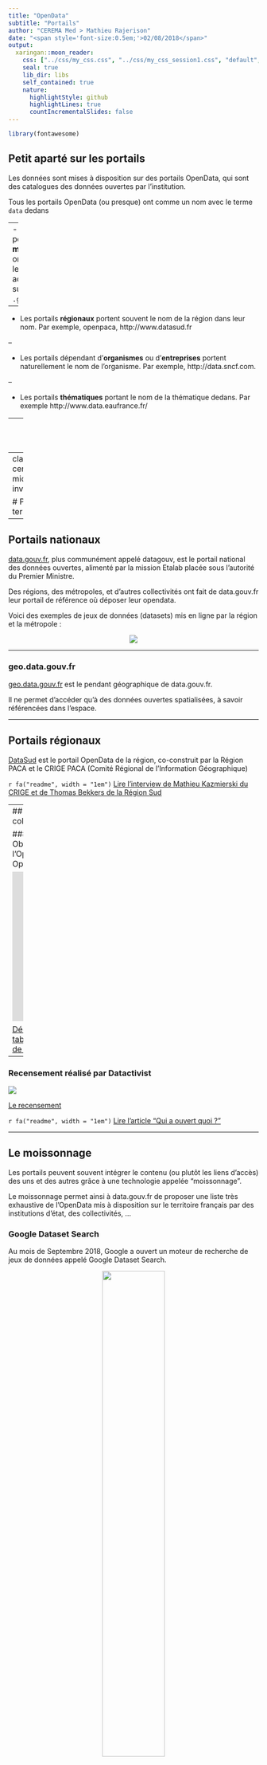```yaml
---
title: "OpenData"
subtitle: "Portails"
author: "CEREMA Med > Mathieu Rajerison"
date: "<span style='font-size:0.5em;'>02/08/2018</span>"
output:
  xaringan::moon_reader:
    css: ["../css/my_css.css", "../css/my_css_session1.css", "default", "default-fonts"]
    seal: true
    lib_dir: libs
    self_contained: true
    nature:
      highlightStyle: github
      highlightLines: true
      countIncrementalSlides: false
---
```

```r
library(fontawesome)
```

## Petit aparté sur les portails
Les données sont mises à disposition sur des portails OpenData, qui sont des catalogues des données ouvertes par l'institution.

Tous les portails OpenData (ou presque) ont comme un nom avec le terme `data` dedans

--
- Les portails **ministériels** ont dans leur adresse le suffixe `.gouv.fr`.

--

- Les portails **régionaux** portent souvent le nom de la région dans leur nom. Par exemple, openpaca, http://www.datasud.fr

--

- Les portails dépendant d'**organismes** ou d'**entreprises** portent naturellement le nom de l'organisme. Par exemple, http://data.sncf.com.

--

- Les portails **thématiques** portant le nom de la thématique dedans. Par exemple http://www.data.eaufrance.fr/

---
class: center, middle

# Sur le site data.gouv.fr, on trouve des données ainsi que des (...) ?

---
class: center, middle, inverse

# Portails territorialisés

---

## Portails nationaux
[data.gouv.fr](https://www.data.gouv.fr/fr/), plus communément appelé datagouv, est le portail national des données ouvertes, alimenté par la mission Etalab placée sous l'autorité du Premier Ministre.

Des régions, des métropoles, et d'autres collectivités ont fait de data.gouv.fr leur portail de référence où déposer leur opendata. 

Voici des exemples de jeux de données (datasets) mis en ligne par la région et la métropole :

<center><a href=https://www.data.gouv.fr/fr/organizations/region-provence-alpes-cote-d-azur/><img src=../images/datagouv.png></img></a></center>
<!-- <div data-udata-dataset="5b4333f8c751df212a8d511d"></div> -->
<!-- <script src="https://www.data.gouv.fr/static/oembed.js" async defer></script> -->
<!-- <br> -->
<!-- <div data-udata-dataset="53699cf6a3a729239d205aee"></div> -->
<!-- <script src="https://www.data.gouv.fr/static/oembed.js" async defer></script> -->

---

### geo.data.gouv.fr
[geo.data.gouv.fr](https://geo.data.gouv.fr/) est le pendant géographique de data.gouv.fr.

Il ne permet d'accéder qu'à des données ouvertes spatialisées, à savoir référencées dans l'espace.

---

## Portails régionaux
[DataSud](https://www.datasud.fr/) est le portail OpenData de la région, co-construit par la Région PACA et le CRIGE PACA (Comité Régional de l'Information Géographique)

`r fa("readme", width = "1em")` [Lire l'interview de Mathieu Kazmierski du CRIGE et de Thomas Bekkers de la Région Sud](https://www.cerema.fr/system/files/documents/newsletter/2018/Cerema_Signature66_Def2_1.pdf)

---
## Portails des collectivités

### Observatoire de l'OpenData par OpenDataFrance
<!-- <iframe width="100%" height="300px" frameBorder="0" src="https://umap.openstreetmap.fr/fr/map/carte-odt-prefiguration_206077?scaleControl=false&miniMap=false&scrollWheelZoom=false&zoomControl=true&allowEdit=false&moreControl=true&searchControl=null&tilelayersControl=null&embedControl=null&datalayersControl=true&onLoadPanel=databrowser&captionBar=false"></iframe><p><a href="https://umap.openstreetmap.fr/fr/map/carte-odt-prefiguration_206077">Voir en plein écran</a></p> -->

<iframe width="100%" height="300px" frameBorder="0" allowfullscreen src="https://umap.openstreetmap.fr/fr/map/observatoire-open-data-des-territoires_239529?scaleControl=false&miniMap=false&scrollWheelZoom=false&zoomControl=true&allowEdit=false&moreControl=true&searchControl=null&tilelayersControl=null&embedControl=null&datalayersControl=true&onLoadPanel=databrowser&captionBar=false"></iframe><p><a href="https://umap.openstreetmap.fr/fr/map/observatoire-open-data-des-territoires_239529">Voir en plein écran</a></p>

[Découvrir le tableau de bord de l'OpenData](https://lab.observatoire-opendata.fr/superset/dashboard/2/)

---

### Recensement réalisé par Datactivist

![](../images/datactivist.gif)

[Le recensement](https://docs.google.com/spreadsheets/d/1-0qBnEfwBrq8Lfj0WCl4G7V3uL9lVHDDCpsH8VXc1_M/edit#gid=0)

`r fa("readme", width = "1em")` [Lire l'article "Qui a ouvert quoi ?"](https://medium.com/datactivist/qui-a-ouvert-quoi-le-recensement-des-donn%C3%A9es-des-villes-est-maintenant-ouvert-b7f697135c1f)

---

## Le moissonnage
Les portails peuvent souvent intégrer le contenu (ou plutôt les liens d'accès) des uns et des autres grâce à une technologie appelée "moissonnage".

Le moissonnage permet ainsi à data.gouv.fr de proposer une liste très exhaustive de l'OpenData mis à disposition sur le territoire français par des institutions d'état, des collectivités, ...

### Google Dataset Search
Au mois de Septembre 2018, Google a ouvert un moteur de recherche de jeux de données appelé Google Dataset Search.

<center><img src=https://searchengineland.com/figz/wp-content/seloads/2018/09/datasetsearch-800x308.png width=50%></img></center>

`r fa("readme", width = "1em")` [Lire les réactions sur le forum teamopendata](https://teamopendata.org/t/google-dataset-search/742/4)

---
class: center, middle, inverse

# Portails thématiques et institutionnels

---
class: center, middle

## Données territoriales

---

## GéoIDE-Carto
.pull-left[
![geoide_carto](https://www.pedagogie.ac-nice.fr/histgeo/images/stories/histoiregeo/geoide_pt.jpg)
]

Les DREALs et DDTs, (services déconcentrés du Ministère de l'Écologie et de l'Agriculture) alimentent souvent des portails de données cartographiques régionaux ou départementaux, voire thématiques sur la plate-forme GéoIDE-Carto.

On peut y télécharger des données, voire y accéder par des protocoles assez particuliers appelés Web Map Services ou Web Feature Services.

De nombreux bureaux d'études sur l'environnement accèdent aux données institutionnelles de cette façon.

---

## GéoIDD
.pull-left[
![](https://img.over-blog-kiwi.com/2/27/17/52/20180515/ob_d59398_cgdd.jpg)
]

.pull-right[
L'outil [GéoIDD](http://www.statistiques.developpement-durable.gouv.fr/cartographie/ar/cartographie-interactive-geoidd-france.html) est un outil de cartographie interactivee qui permet d'accéder à de nombreux indicateurs liés au développement durable sur la métropole et les cinq départements d'outre mer.

Il est alimenté par le Service d'Observation Et de Statistiques du Ministère qui met d'ailleurs aussi à disposition la couche d'occupation du sol [Corine Land Cover](http://www.statistiques.developpement-durable.gouv.fr/clc/fichiers/).
]
---

## BATRAME
[BATRAME](http://batrame-paca.fr/) est un portail assez similaire à GéoIDD dans la philosophie qui compile des chiffres sur la Région.
![batrame](http://batrame-paca.fr/img/bandeau/faune_th_ci_bo_ab.jpg)

---
class: center, middle

## Données géographiques

---

## IGN
L'Institut Géographique National, institution de référence pour la cartographie, auteur des cartes SCAN25, de bases de données topographiques de précision, diffuse de plus en plus de données en OpenData, sur [datagouv](https://www.data.gouv.fr/fr/organizations/institut-national-de-l-information-geographique-et-forestiere/) ou sur son [site officiel](http://professionnels.ign.fr/donnees).

Parmi celles mises à disposition, on trouve :

- des contours administratifs
- l'inventaire forestier national
- les images aériennes de la BDORTHO
- des fonds de plan
- ...

<div data-udata-dataset="594b8af5c751df7a79788a3a"></div>
<script src="https://www.data.gouv.fr/static/oembed.js" async defer></script>

---

## OpenStreetMap

OpenStreetMap est un peu le Wikipédia de la cartographie.

Il propose une carte mondiale alimentée, éditée, modifiée, mise à jour par des cartographes volontaires de par le monde.

Il est souvent plus à jour que ses pendants propriétaires Google Maps, Bing Maps.

<a href=https://www.openstreetmap.org/#map=5/46.449/2.210><center><img src=https://www.developpez.net/forums/attachments/p407157d1/a/a/a width=80%></img></center></a>
---
class: center, middle
## Données par thématiques

---
## Démographie, société

<center>
<img src=http://www.annaysouslens.fr/images/une/Insee.jpg width=30%></img>
</center>


Sur le site de l'INSEE (Institut National de la Statistique et des Études Économiques), on trouve énormément de données localisées qui décrivent le territoire en termes :
- démographiques (population, âge, composition des ménages)
- sociétaux (nombre de chômeurs, d'individus par catégorie socio-professionnelle)
- mais aussi d'[équipements publics](https://www.insee.fr/fr/metadonnees/source/serie/s1161), etc...

---
## Risques
<!--
<center>
<img src="https://www.georisques.gouv.fr/viewer/style/default/images/splash-screen-loading.gif" width=30%></img>
</center>
-->

[GeoRisques](http://www.georisques.gouv.fr/) est le portail sur les risques du Ministère de l'Écologie. Il permet d'accéder aux périmètres des zones sujettes aux risques d'incendie, de feux de forêt, de submersion marine, séismes...

---
## Urbanisme
<!--
<center>
<img src="https://www.geoportail-urbanisme.gouv.fr/bundles/igngpu/images/Logo-GeoUrba-HD.jpg?v3.2.14" width=30%></img>
</center>
-->

Le [GéoPortail de l'Urbanisme (GPU)](https://www.geoportail-urbanisme.gouv.fr/) est la plate-forme du Ministère qui héberge toutes les données relatives aux Plans Locaux d'Urbanisme (PLU).

Les PLUs définissent les contraintes d'usage du sol en terme de constructibilité et d'aménagements induites ou non par la présence de servitudes d'utilité publique (SUP), ceci à l'échelle communale et inter-communale.
<center>
<img src=https://upload.wikimedia.org/wikipedia/commons/thumb/f/f2/PLU_Ampus_Domaine_Saint_Pierre.jpg/640px-PLU_Ampus_Domaine_Saint_Pierre.jpg width=60%></img>
</center>
---

## Culture
La plate-forme [data.culture.gouv.fr](https://www.data.gouv.fr/fr/topics/culture/) recense données relatives à la culture sur le territoire français, avec entre autres :

- les musées
- les évènements culturels
- les lieux de tournage de films

---

## Eau
<center>
<img src="https://teleservices.lesagencesdeleau.fr/Design/images/logo.png" width=20%></img>
</center>

[data.eaufrance.fr](http://www.data.eaufrance.fr/) offre un accès libre aux données sur l'eau, les milieux aquatiques et leurs usages, publiées sur les sites de la toile Eaufrance.

On y trouve par exemple les perimètres de bassins versants, les concentrations en nitrates d'origine agricole, les tracés des rivières, la qualité des eaux de baignade.

---

## Littoral
<!--
<center><img src="http://www.geoinformations.developpement-durable.gouv.fr/local/cache-vignettes/L170xH170/rubon633-49ed7.png" width=20%></img>
</center>
-->


[Géolittoral](http://www.geolittoral.developpement-durable.gouv.fr/) est une plate-forme de données géographiques alimentée par le Ministère de l'Écologie où l'on trouve, entre autres, le tracé du sentier du littoral, les ouvrages et aménagements littoraux, ...

---

## Maritime
Sur [data.shom.fr](https://data.shom.fr/), on trouve des données très précises sur le maritime, notamment des reconstitutions 3D de très grande précision des fonds marins ou du littoral, des données sur les courants, la marée,...

---

## Transport
<center>
<img src="https://transport.data.gouv.fr/images/logo-header.svg" width=30%></img>
</center>

Le point d'Accès National aux données Transport (PAN) se matérialise sous la forme de la plate-forme [transport.data.gouv.fr/](https://transport.data.gouv.fr/). 

On devrait y trouver les lignes et arrêts de transports publics, les horaires de trains et de bus, mais aussi des données de trafic sur les axes autoroutiers ou les routes départementales.

L'objectif de cette diffusion est notamment de favoriser le développement d'applications de mobilité par des tiers, à l'exemple de la société [navitia](https://www.navitia.io/).

---
<center>
<img src=https://cdn-images-1.medium.com/max/600/0*8somKEEO8Y9AmVKZ. width=50%></img>
</center>

A noter que certains, indépendamment du PAN Transport, diffusent déjà leurs données de mobilité. C'est le cas :

- du [stif](https://opendata.stif.info/explore/?sort=modified)
- de la [sncf](https://data.sncf.com/explore/?sort=modified)

Des sociétés privées mettent aussi leurs données à disposition, telles que Uber sur sa plate-forme [movement.uber](https://movement.uber.com/?lang=fr-FR)

---

## Énergie
La plateforme [Open Data Réseaux Énergies (ODRÉ)](https://opendata.reseaux-energies.fr/pages/accueil/) met à disposition pas mal de données sur l'Énergie. Cette plate-forme est le fruit de la collaboration entre GRTgaz, RTE et Teréga.

[Réseau Transport d'Électricité](https://data.rte-france.com) ainsi qu'[enedis](https://data.enedis.fr/explore/?sort=modified) met à disposition des données sur la consommation d'énergie.

---

## Tourisme

<center>
<img src="http://www.datatourisme.fr/wp-content/uploads/2016/07/logo-datatourisme-scroll-1.png" width=30%></img>
</center>


Le portail [datatourisme](http://www.datatourisme.fr/) sur les données du tourisme en France, est issu de la collaboration du Ministère de l'Economie, de la Direction Générale des Entreprises et du réseau des agences départementales.

On trouve aussi des portails de données touristiques territoriaux, tels que celui de la région appelé [data.visitprovence](http://data.visitprovence.com/)

AirBnB met aussi à disposition des jeux de données sur sa plate-forme [insideairbnb](http://insideairbnb.com/get-the-data.html) et [DataVille](https://dataville.byairbnb.com/).

---
## Gare au Data Washing !

<center>
<img src="https://i2.wp.com/i307.photobucket.com/albums/nn295/Laudi0/washing_machine.jpg" width=10%></img>
</center>

La mise en ligne de données par AirBnB et Uber a été critriquée comme étant du Data Washing.

Le Data Washing est le pendant du Green Washing pour la donnée. Il consiste, pour des institutions ou entreprises, à mettre en ligne de façon massive des lots de données sans véritable intérêt sachant que cela permettra d'améliorer leur image de marque.

<blockquote>"Les données d'Uber, bien que téléchargeables, sont diffusées avec une licence qui ne permet pas de les qualifier d'open data car elle interdit expressément tout usage commercial. De même, le fait que l'inscription soit requise pour accéder aux données d'Uber Movement constitue un frein à la réutilisation. C'est pas de l'open data, point."</blockquote>

<blockquote>"Le niveau de granularité des données est à la commune, pas à l'arrondissement et encore moins au quartier ou à la zone Iris."</blockquote>

<div class=reference><a href=https://donneesouvertes.info/2017/12/17/jai-teste-les-donnees-ouvertes-duber-et-airbnb-en-france/>Article sur donneesouvertes</a></div>